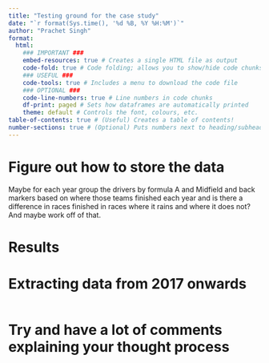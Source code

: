 ```yaml
---
title: "Testing ground for the case study"
date: "`r format(Sys.time(), '%d %B, %Y %H:%M')`"
author: "Prachet Singh"
format: 
  html: 
    ### IMPORTANT ###
    embed-resources: true # Creates a single HTML file as output
    code-fold: true # Code folding; allows you to show/hide code chunks
    ### USEFUL ###
    code-tools: true # Includes a menu to download the code file
    ### OPTIONAL ###
    code-line-numbers: true # Line numbers in code chunks
    df-print: paged # Sets how dataframes are automatically printed
    theme: default # Controls the font, colours, etc.
table-of-contents: true # (Useful) Creates a table of contents!
number-sections: true # (Optional) Puts numbers next to heading/subheadings
---
```

# Figure out how to store the data
Maybe for each year group the drivers by formula A and Midfield and back markers based on where those teams finished each year and is there a difference in races finished in races where it rains and where it does not? And maybe work off of that.



# Results 

# Extracting data from 2017 onwards
```r

```

 



# Try and have a lot of comments explaining your thought process